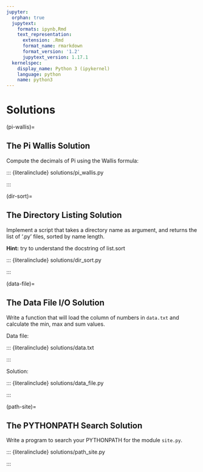 ```yaml
---
jupyter:
  orphan: true
  jupytext:
    formats: ipynb,Rmd
    text_representation:
      extension: .Rmd
      format_name: rmarkdown
      format_version: '1.2'
      jupytext_version: 1.17.1
  kernelspec:
    display_name: Python 3 (ipykernel)
    language: python
    name: python3
---
```


# Solutions

(pi-wallis)=

## The Pi Wallis Solution

Compute the decimals of Pi using the Wallis formula:

::: {literalinclude} solutions/pi_wallis.py

:::

(dir-sort)=

## The Directory Listing Solution

Implement a script that takes a directory name as argument, and
returns the list of '.py' files, sorted by name length.

**Hint:** try to understand the docstring of list.sort

::: {literalinclude} solutions/dir_sort.py

:::

(data-file)=

## The Data File I/O Solution

Write a function that will load the column of numbers in `data.txt`
and calculate the min, max and sum values.

Data file:

::: {literalinclude} solutions/data.txt

:::

Solution:

::: {literalinclude} solutions/data_file.py

:::

(path-site)=

## The PYTHONPATH Search Solution

Write a program to search your PYTHONPATH for the module `site.py`.

::: {literalinclude} solutions/path_site.py

:::
